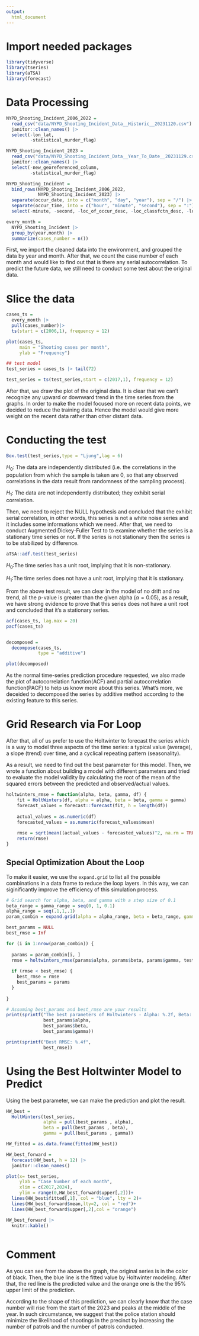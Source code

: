 ```yaml
---
output: 
  html_document
---
```


# Import needed packages

```r
library(tidyverse)
library(tseries)
library(aTSA)
library(forecast)
```

# Data Processing

```r
NYPD_Shooting_Incident_2006_2022 = 
  read_csv("data/NYPD_Shooting_Incident_Data__Historic__20231120.csv") |>
  janitor::clean_names() |>
  select(-lon_lat,
         -statistical_murder_flag)

NYPD_Shooting_Incident_2023 = 
  read_csv("data/NYPD_Shooting_Incident_Data__Year_To_Date__20231129.csv") |>
  janitor::clean_names() |>
  select(-new_georeferenced_column,
         -statistical_murder_flag)

NYPD_Shooting_Incident = 
  bind_rows(NYPD_Shooting_Incident_2006_2022,
            NYPD_Shooting_Incident_2023) |>
  separate(occur_date, into = c("month", "day", "year"), sep = "/") |>
  separate(occur_time, into = c("hour", "minute", "second"), sep = ":") |>
  select(-minute, -second, -loc_of_occur_desc, -loc_classfctn_desc, -location_desc)

```

```r

every_month = 
  NYPD_Shooting_Incident |> 
  group_by(year,month) |> 
  summarize(cases_number = n())

```

First, we import the cleaned data into the environment, and grouped the data by year and month. After that, we count the case number of each month and would like to find out that is there any serial autocorrelation. To predict the future data, we still need to conduct some test about the original data.

# Slice the data

```r
cases_ts =
  every_month |> 
  pull(cases_number)|> 
  ts(start = c(2006,1), frequency = 12)

plot(cases_ts,
     main = "Shooting cases per month",
     ylab = "Frequency")

## test model
test_series = cases_ts |> tail(72)

test_series = ts(test_series,start = c(2017,1), frequency = 12)

```

After that, we draw the plot of the original data. It is clear that we can't recognize any upward or downward trend in the time series from the graphs. In order to make the model focused more on recent data points, we decided to reduce the training data. Hence the model would give more weight on the recent data rather than other distant data.

# Conducting the test

```r
Box.test(test_series,type = "Ljung",lag = 6)
```

$H_{0}$: The data are independently distributed (i.e. the correlations in the population from which the sample is taken are 0, so that any observed correlations in the data result from randomness of the sampling process).

$H_{1}$: The data are not independently distributed; they exhibit serial correlation.

Then, we need to reject the NULL hypothesis and concluded that the exhibit serial correlation, in other words, this series is not a white noise series and it includes some informations which we need. After that, we need to conduct Augmented Dickey-Fuller Test to to examine whether the series is a stationary time series or not. If the series is not stationary then the series is to be stabilized by difference.

```r
aTSA::adf.test(test_series)
```

$H_0$:The time series has a unit root, implying that it is non-stationary.

$H_1$:The time series does not have a unit root, implying that it is stationary.

From the above test result, we can clear in the model of no drift and no trend, all the p-value is greater than the given alpha ($\alpha=0.05$), as a result, we have strong evidence to prove that this series does not have a unit root and concluded that it's a stationary series.


```r

acf(cases_ts, lag.max = 20)
pacf(cases_ts)


decomposed = 
  decompose(cases_ts,
            type = "additive") 

plot(decomposed)


```

As the normal time-series prediction procedure requested, we also made the plot of autocorrelation function(ACF) and partial autocorrelation function(PACF) to help us know more about this series. What's more, we deceided to decomposed the series by additive method according to the existing feature to this series.

# Grid Research via For Loop

After that, all of us prefer to use the Holtwinter to forecast the series which is a way to model three aspects of the time series: a typical value (average), a slope (trend) over time, and a cyclical repeating pattern (seasonality).

As a result, we need to find out the best parameter for this model. Then, we wrote a function about building a model with different parameters and tried to evaluate the model validity by calculating the root of the mean of the squared errors between the predicted and observed/actual values. 

```r

holtwinters_rmse = function(alpha, beta, gamma, df) {
    fit = HoltWinters(df, alpha = alpha, beta = beta, gamma = gamma)
    forecast_values = forecast::forecast(fit, h = length(df))
    
    actual_values = as.numeric(df)  
    forecasted_values = as.numeric(forecast_values$mean)
    
    rmse = sqrt(mean((actual_values - forecasted_values)^2, na.rm = TRUE))
    return(rmse)
}

```

## Special Optimization About the Loop

To make it easier, we use the `expand.grid` to list all the possible combinations in a data frame to reduce the loop layers. In this way, we can siginificantly improve the efficiency of this simulation process.

```r
# Grid search for alpha, beta, and gamma with a step size of 0.1
beta_range = gamma_range = seq(0, 1, 0.1)
alpha_range = seq(.1,1,.1)
param_combin = expand.grid(alpha = alpha_range, beta = beta_range, gamma = gamma_range)

best_params = NULL
best_rmse = Inf

for (i in 1:nrow(param_combin)) {
  
  params = param_combin[i, ]
  rmse = holtwinters_rmse(params$alpha, params$beta, params$gamma, test_series)
  
  if (rmse < best_rmse) {
    best_rmse = rmse
    best_params = params
  }
  
}

# Assuming best_params and best_rmse are your results
print(sprintf("The best parameters of Holtwinters - Alpha: %.2f, Beta: %.2f, Gamma: %.2f",
              best_params$alpha, 
              best_params$beta, 
              best_params$gamma))

print(sprintf("Best RMSE: %.4f",
              best_rmse))

```

# Using the Best Holtwinter Model to Predict

Using the best parameter, we can make the prediction and plot the result.

```r

HW_best =  
  HoltWinters(test_series,
              alpha = pull(best_params , alpha),
              beta = pull(best_params , beta),
              gamma = pull(best_params , gamma))

HW_fitted = as.data.frame(fitted(HW_best))

HW_best_forward = 
  forecast(HW_best, h = 12) |> 
  janitor::clean_names()

plot(x= test_series,
     ylab = "Case Number of each month",
     xlim = c(2017,2024),
     ylim = range(0,HW_best_forward$upper[,2]))+
  lines(HW_best$fitted[,1], col = "blue", lty = 2)+
  lines(HW_best_forward$mean,lty=2, col = "red")+
  lines(HW_best_forward$upper[,2],col = "orange")

HW_best_forward |> 
  knitr::kable()
  
```

# Comment

As you can see from the above the graph, the original series is in the color of black. Then, the blue line is the fitted value by Holtwinter modeling. After that, the red line is the predicted value and the orange one is the the 95% upper limit of the prediction.

According to the shape of this prediction, we can clearly know that the case number will rise from the start of the 2023 and peaks at the middle of the year. In such circumstance, we suggest that the police station should minimize the likelihood of shootings in the precinct by increasing the number of patrols and the number of patrols conducted.
